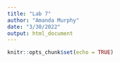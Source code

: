 ```yaml
---
title: "Lab 7"
author: "Amanda Murphy"
date: "3/30/2022"
output: html_document
---
```


```r
knitr::opts_chunk$set(echo = TRUE)
```



